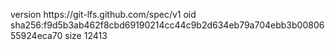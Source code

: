 version https://git-lfs.github.com/spec/v1
oid sha256:f9d5b3ab462f8cbd69190214cc44c9b2d634eb79a704ebb3b0080655924eca70
size 12413
